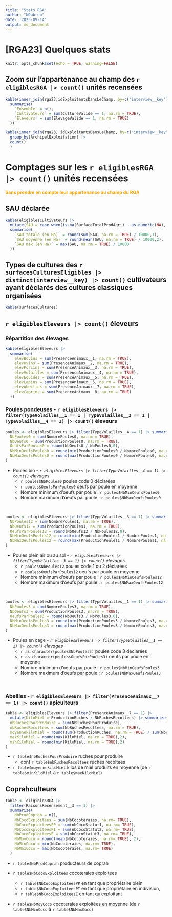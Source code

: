 ---
title: "Stats RGA"
author: "NDubreu"
date: '2023-09-14'
output: md_document
---

# [RGA23] Quelques stats 

```{r setup, include=FALSE}
knitr::opts_chunk$set(echo = TRUE, warning=FALSE)
```

## Zoom sur l'appartenance au champ des `r eligiblesRGA |> count()` unités recensées

```{r, echo=FALSE}

kable(inner_join(rga23,idExploitantsDansLeChamp, by=c("interview__key"))  |>
  summarise(
    `Ensemble` = n(),
    `Cultivateurs` = sum(CultureValide == 1, na.rm = TRUE),
    `Eleveurs` = sum(ElevageValide == 1, na.rm = TRUE)
  ))
```
```{r, echo=FALSE}

kable(inner_join(rga23, idExploitantsDansLeChamp, by=c("interview__key")) |>
  group_by(ArchipelExploitation) |>
  count()
  )
```

# Comptages sur les `r eligiblesRGA |> count()` unités recensées 
<font color = "orange">**Sans prendre en compte leur appartenance au champ du RGA**</font>

## SAU déclarée

```{r, echo=FALSE}

kable(eligiblesCultivateurs |>
  mutate(SAU = case_when(is.na(SurfaceTotalProdAgri) ~ as.numeric(NA), TRUE ~ as.numeric(SurfaceTotalProdAgri))) |>
  summarise(
    `SAU totale (en Ha)` = round(sum(SAU, na.rm = TRUE) / 10000,1),
    `SAU moyenne (en Ha)` = round(mean(SAU, na.rm = TRUE) / 10000,2),
    `SAU max (en Ha)` = max(SAU, na.rm = TRUE) / 10000
  ))
```

## Types de cultures des `r surfacesCulturesEligibles |> distinct(interview__key) |> count()` cultivateurs ayant déclarés des cultures classiques organisées

```{r, echo=FALSE}

kable(surfacesCultures)
```

## `r eligiblesEleveurs |> count()` éleveurs

### Répartition des élevages

```{r, echo=FALSE}

kable(eligiblesEleveurs |>
  summarise(
    elevBovins = sum(PresenceAnimaux__1, na.rm = TRUE),
    elevOvins = sum(PresenceAnimaux__2, na.rm = TRUE),
    elevPorcins = sum(PresenceAnimaux__3, na.rm = TRUE),
    elevVolailles = sum(PresenceAnimaux__4, na.rm = TRUE),
    elevEquides = sum(PresenceAnimaux__5, na.rm = TRUE),
    elevLapins = sum(PresenceAnimaux__6, na.rm = TRUE),
    elevAbeilles = sum(PresenceAnimaux__7, na.rm = TRUE),
    elevCaprins = sum(PresenceAnimaux__8, na.rm = TRUE)
  ))
```

### Poules pondeuses - `r eligiblesEleveurs |> filter(TypeVolailles__1 == 1 | TypeVolailles__3 == 1 | TypeVolailles__4 == 1) |> count()` éleveurs



```{r, echo=FALSE}
poules <- eligiblesEleveurs |> filter(TypeVolailles__4 == 1) |> summarize(
  NbPoules0 = sum(NombrePoules0, na.rm = TRUE),
  NbOeufs0 = sum(ProductionPoules0, na.rm = TRUE),
  OeufsParPoules0 = round(NbOeufs0 / NbPoules0,0),
  NbMinOeufsPoules0 = round(min(ProductionPoules0 / NombrePoules0, na.rm = TRUE),0),
  NbMaxOeufsPoules0 = round(max(ProductionPoules0 / NombrePoules0, na.rm = TRUE),0)
)
```
- Poules bio - *`r eligiblesEleveurs |> filter(TypeVolailles__4 == 1) |> count()` élevages*
  - `r poules$NbPoules0` poules code 0 déclarées
  - `r poules$OeufsParPoules0` oeufs par poule en moyenne
  - Nombre minimum d'oeufs par poule : `r poules$NbMinOeufsPoules0`
  - Nombre maximum d'oeufs par poule : `r poules$NbMaxOeufsPoules0`

<br/>

```{r, echo=FALSE}
poules <- eligiblesEleveurs |> filter(TypeVolailles__3 == 1) |> summarize(
  NbPoules12 = sum(NombrePoules1, na.rm = TRUE),
  NbOeufs12 = sum(ProductionPoules1, na.rm = TRUE),
  OeufsParPoules12 = round(NbOeufs12 / NbPoules12,0),
  NbMinOeufsPoules12 = round(min(ProductionPoules1 / NombrePoules1, na.rm = TRUE),0),
  NbMaxOeufsPoules12 = round(max(ProductionPoules1 / NombrePoules1, na.rm = TRUE),0)
)
```
- Poules plein air ou au sol - *`r eligiblesEleveurs |> filter(TypeVolailles__3 == 1) |> count()` élevages*
  - `r poules$NbPoules12` poules code 1 ou 2 déclarées
  - `r poules$OeufsParPoules12` oeufs par poule en moyenne
  - Nombre minimum d'oeufs par poule : `r poules$NbMinOeufsPoules12`
  - Nombre maximum d'oeufs par poule : `r poules$NbMaxOeufsPoules12`

<br/>  

```{r, echo=FALSE}
poules <- eligiblesEleveurs |> filter(TypeVolailles__1 == 1) |> summarize(
  NbPoules3 = sum(NombrePoules3, na.rm = TRUE),
  NbOeufs3 = sum(ProductionPoules3, na.rm = TRUE),
  OeufsParPoules3 = round(NbOeufs3 / NbPoules3,0),
  NbMinOeufsPoules3 = round(min(ProductionPoules3 / NombrePoules3, na.rm = TRUE),0),
  NbMaxOeufsPoules3 = round(max(ProductionPoules3 / NombrePoules3, na.rm = TRUE),0)
)
```
- Poules en cage - *`r eligiblesEleveurs |> filter(TypeVolailles__1 == 1) |> count()` élevages*
  - `r as.character(poules$NbPoules3)` poules code 3 déclarées
  - `r as.character(poules$OeufsParPoules3)` oeufs par poule en moyenne
  - Nombre minimum d'oeufs par poule : `r poules$NbMinOeufsPoules3`
  - Nombre maximum d'oeufs par poule : `r poules$NbMaxOeufsPoules3`

<br/>

### Abeilles - `r eligiblesEleveurs |> filter(PresenceAnimaux__7 == 1) |> count()` apiculteurs

```{r, echo=FALSE}
table <- eligiblesEleveurs |> filter(PresenceAnimaux__7 == 1) |>
  mutate(KiloMiel = ProductionRuches / NbRuchesRecoltees) |> summarize(
  nbRuchesPourProduire = sum(NbRuchesPourProduire),
  nbRuchesRecoltees = sum(NbRuchesRecoltees, na.rm = TRUE),
  moyennekiloMiel = round(sum(ProductionRuches, na.rm = TRUE) / sum(NbRuchesRecoltees, na.rm = TRUE),2),
  maxKiloMiel = round(max(KiloMiel, na.rm = TRUE),2),
  minKiloMiel = round(min(KiloMiel, na.rm = TRUE),2)
)
```
- `r table$nbRuchesPourProduire` ruches pour produire
  - dont `r table$nbRuchesRecoltees` ruches récoltées
- `r table$moyennekiloMiel` kilos de miel produits en moyenne (de `r table$minKiloMiel` à `r table$maxKiloMiel`)
  
## Coprahculteurs

```{r, echo=FALSE}
table <- eligiblesRGA |>
  filter(RaisonsRecensement__3 == 1) |>
  summarize(
    NbProdCoprah = n(),
    NbCocoExploitees = sum(NbCocoteraies, na.rm= TRUE),
    NbCocoExploiteesPP = sum(nbCocoStatut1, na.rm= TRUE),
    NbCocoExploiteesPI = sum(nbCocoStatut2, na.rm= TRUE),
    NbCocoExploiteesE = sum(nbCocoStatut3, na.rm= TRUE),
    NbMoyCoco = round(mean(NbCocoteraies, na.rm= TRUE), 2),
    NbMinCoco = min(NbCocoteraies, na.rm= TRUE),
    NbMaxCoco = max(NbCocoteraies, na.rm= TRUE)
  )
```
- `r table$NbProdCoprah` producteurs de coprah

- `r table$NbCocoExploitees` cocoteraies exploitées
  - `r table$NbCocoExploiteesPP` en tant que propriétaire plein
  - `r table$NbCocoExploiteesPI` en tant que propriétaire en indivision,
  - `r table$NbCocoExploiteesE` en tant qu'exploitant
  
- `r table$NbMoyCoco` cocoteraies exploitées en moyenne (de `r table$NbMinCoco` à `r table$NbMaxCoco`)